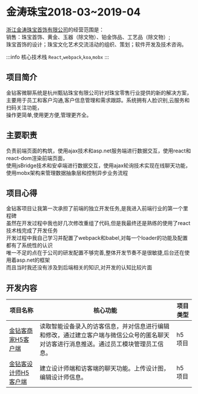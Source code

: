 # 金涛珠宝2018-03~2019-04

[浙江金涛珠宝首饰有限公司](https://www.tianyancha.com/company/1345128050)的经营范围是：  
销售：珠宝首饰、黄金、玉器（除文物）、铂金饰品、工艺品（除文物）;  
珠宝首饰的设计；珠宝文化艺术交流活动的组织、策划；软件开发及技术咨询。

:::info 核心技术栈
`React`,`webpack`,`koa`,`mobx`
:::

## 项目简介

金钻客微聊系统是杭州甄钻珠宝有限公司针对珠宝零售行业提供的新的解决方案，  
主要用于员工和客户沟通,客户信息管理和需求跟踪。系统拥有人脸识别,云服务和扫码关注功能，  
操作更简单,使用更方便,管理更齐全。

## 主要职责

负责前端页面的构筑，使用ajax技术和asp.net服务端进行数据交互，使用react和react-dom渲染前端页面，  
使用jsBridge技术和安卓端进行数据交互，使用ajax轮询技术实现在线聊天功能，  
使用mobx架构来管理数据抽象层和控制异步业务流程

## 项目心得

金钻客项目让我第一次承担了前端的独立开发任务,是我进入前端行业的第一个里程碑  
虽然在开发过程中我也好几次修改重组了代码,但是我最终还是熟练的使用了react技术栈完成了开发任务  
开发过程中我自己学习并配置了webpack和babel,对每一个loader的功能及配置都有了系统性的认识  
唯一不足的点在于公司的研发配置不够完善,整体开发节奏不是很敏捷,后台还在使用着asp.net的框架  
而且当时我还没有涉及到后端相关的知识,对开发的认知比较片面

## 开发内容

| 项目名称                                           | 核心功能                                                     | 项目类型 |
| -------------------------------------------------- | ------------------------------------------------------------ | -------- |
| [金钻客商家H5客户端](http://jzker.cn)              | 读取智能设备录入的访客信息，并对信息进行编辑和修改，通过建立客户端与微信公众号的匿名聊天对访客进行消息推送。通过员工模块管理员工信息。 | h5项目   |
| [金钻客设计师H5客户端](http://h5designer.jzker.cn) | 建立设计师端和访客端的聊天功能。上传设计图，编辑设计师信息。 | h5项目   |



